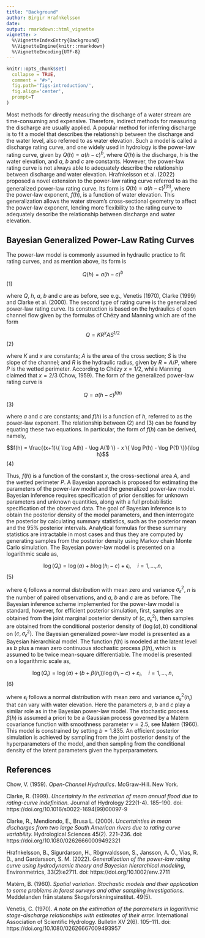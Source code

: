 ```yaml
---
title: "Background"
author: Birgir Hrafnkelsson
date:
output: rmarkdown::html_vignette
vignette: >
  %\VignetteIndexEntry{Background}
  %\VignetteEngine{knitr::rmarkdown}
  %\VignetteEncoding{UTF-8}
---
```


```r
knitr::opts_chunk$set(
  collapse = TRUE,
  comment = "#>",
  fig.path='figs-introduction/',
  fig.align='center',
  prompt=T
)
```

Most methods for directly measuring the discharge of a water stream are time-consuming and expensive. Therefore, indirect methods for measuring the discharge are usually applied. A popular method for inferring discharge is to fit a model that describes the relationship between the discharge and the water level, also referred to as water elevation. Such a model is called a discharge rating curve, and one widely used in hydrology is the power-law rating curve, given by $Q(h)=a(h-c)^b$, where $Q(h)$ is the discharge, $h$ is the water elevation, and $a$, $b$ and $c$ are constants. However, the power-law rating curve is not always able to adequately describe the relationship between discharge and water elevation. Hrafnkelsson et al. (2022) proposed a novel extension to the power-law rating curve referred to as the generalized power-law rating curve. Its form is $Q(h)=a(h-c)^{f(h)}$, where the power-law exponent, $f(h)$, is a function of water elevation. This generalization allows the water stream's cross-sectional geometry to affect the power-law exponent, lending more flexibility to the rating curve to adequately describe the relationship between discharge and water elevation.

## Bayesian Generalized Power-Law Rating Curves

The power-law model is commonly assumed in hydraulic practice to fit rating curves, and as mention above, its form is

$$Q(h) = a(h-c)^{b}$$ (1)

where $Q$, $h$, $a$, $b$ and $c$ are as before, see e.g., Venetis (1970), Clarke (1999) and Clarke et al. (2000).
The second type of rating curve is the generalized power-law rating curve. Its construction is based on the hydraulics of open channel flow given by the formulas of Chézy and Manning which are of the form

$$Q = KR^{x}AS^{1/2}$$ (2)

where $K$ and $x$ are constants; $A$ is the area of the cross section; $S$ is the slope of the channel; and $R$ is the hydraulic radius, given by $R = A/P$, where $P$ is the wetted perimeter. According to Chézy $x = 1/2$, while Manning claimed that $x = 2/3$ (Chow, 1959). The form of the generalized power-law rating curve is

$$Q = a(h − c)^{f(h)}$$ (3)

where $a$ and $c$ are constants; and $f(h)$ is a function of $h$, referred to as the power-law exponent. The relationship between (2) and (3) can be found by equating these two equations. In particular, the form of $f(h)$ can be derived, namely,

$$f(h) = \frac{(x+1)\{ \log A(h) - \log A(1) \}  - x \{ \log P(h) - \log P(1)  \}}{\log h}$$ (4)

Thus, $f(h)$ is a function of the constant $x$, the cross-sectional area $A$, and the wetted perimeter $P$. A Bayesian approach is proposed for estimating the parameters of the power-law model and the generalized power-law model. Bayesian inference requires specification of prior densities for unknown parameters and unknown quantities, along with a full probabilistic specification of the observed data. The goal of Bayesian inference is to obtain the posterior density of the model parameters, and then interrogate the posterior by calculating summary statistics, such as the posterior mean and the 95% posterior intervals.
<!-- Bayesian inference is based on the posterior density and summary statistics such as the posterior mean and 95% posterior intervals are based on the posterior density.  -->
Analytical formulas for these summary statistics are intractable in most cases and thus they are computed by generating samples from the posterior density using Markov chain Monte Carlo simulation. The Bayesian power-law model is presented on a logarithmic scale as,

$$\log(Q_i) = \log(a) + b \log(h_i -c) + \epsilon_i, \quad i = 1,...,n,$$ (5)


where $\epsilon_i$ follows a normal distribution with mean zero and variance $\sigma_{\epsilon}^2$, $n$ is the number of paired observations, and $a$, $b$ and $c$ are as before. The Bayesian inference scheme implemented for the power-law model is standard, however, for efficient posterior simulation, first, samples are obtained from the joint marginal posterior density of $(c, \sigma_{\epsilon}^2)$, then samples are obtained from the conditional posterior density of $(\log(a), b)$ conditional on $(c, \sigma_{\epsilon}^2)$.
The Bayesian generalized power-law model is presented as a Bayesian hierarchical model. The function $f(h)$ is modeled at the latent level as $b$ plus a mean zero continuous stochastic process $\beta(h)$, which is assumed to be twice mean-square differentiable. The model is presented on a logarithmic scale as,

$$\log (Q_i) = \log (a) + (b + \beta(h_i)) \log(h_i -c) + \varepsilon_i, \quad i = 1,...,n,$$ (6)

where $\epsilon_i$ follows a normal distribution with mean zero and variance $\sigma_{\epsilon}^2(h_i)$ that can vary with water elevation. Here the parameters $a$, $b$ and $c$ play a similar role as in the Bayesian power-law model. The stochastic process $\beta(h)$ is assumed a priori to be a Gaussian process governed by a Matérn covariance function with smoothness parameter $\nu = 2.5$, see Matérn (1960). This model is constrained by setting $b=1.835$. An efficient posterior simulation is achieved by sampling from the joint posterior density of the hyperparameters of the model, and then sampling from the conditional density of the latent parameters given the hyperparameters.


\vspace{12pt}

## References

Chow, V. (1959). *Open-Channel Hydraulics*. McGraw-Hill. New York.

Clarke, R. (1999). *Uncertainty in the estimation of mean annual flood due to rating-curve indefinition.* Journal of Hydrology 222(1-4). 185–190. doi: https://doi.org/10.1016/s0022-1694(99)00097-9

Clarke, R., Mendiondo, E., Brusa L. (2000). *Uncertainties in mean discharges from two large South American rivers due to rating curve variability.* Hydrological Sciences 45(2). 221–236. doi: https://doi.org/10.1080/02626660009492321

Hrafnkelsson, B., Sigurdarson, H., Rögnvaldsson, S., Jansson, A. Ö., Vias, R. D., and Gardarsson, S. M. (2022). *Generalization of the power-law rating curve using hydrodynamic theory and Bayesian hierarchical modeling*, Environmetrics, 33(2):e2711. doi: https://doi.org/10.1002/env.2711

Matérn, B. (1960). *Spatial variation. Stochastic models and their application to some problems in forest surveys and other sampling investigations.* Meddelanden från statens Skogsforskningsinstitut. 49(5).

Venetis, C. (1970). *A note on the estimation of the parameters in logarithmic stage-discharge relationships with estimates of their error.* International Association of Scientific Hydrology. Bulletin XV 2(6). 105–111. doi: https://doi.org/10.1080/02626667009493957


